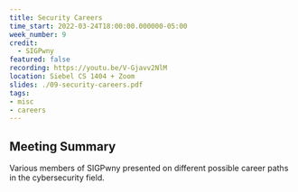 ```yaml
---
title: Security Careers
time_start: 2022-03-24T18:00:00.000000-05:00
week_number: 9
credit:
  - SIGPwny
featured: false
recording: https://youtu.be/V-Gjavv2NlM
location: Siebel CS 1404 + Zoom
slides: ./09-security-careers.pdf
tags:
- misc
- careers
---
```

## Meeting Summary
Various members of SIGPwny presented on different possible career paths in the cybersecurity field.